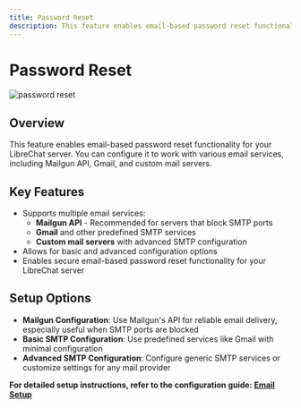 ```yaml
---
title: Password Reset
description: This feature enables email-based password reset functionality for your LibreChat server.
---
```


# Password Reset

<div
  style={{
    padding: '20px',
    display: 'flex',
    justifyContent: 'center',
    alignItems: 'center',
    flexDirection: 'column',
  }}
>
  <img
    src="https://github.com/danny-avila/LibreChat/assets/32828263/498c588c-6e50-4aed-9815-5e06a5409966"
    alt="password reset"
    style={{ borderRadius: '10px' }}
  />
</div>

## Overview

This feature enables email-based password reset functionality for your LibreChat server. You can configure it to work with various email services, including Mailgun API, Gmail, and custom mail servers.

## Key Features

- Supports multiple email services:
  - **Mailgun API** - Recommended for servers that block SMTP ports
  - **Gmail** and other predefined SMTP services
  - **Custom mail servers** with advanced SMTP configuration
- Allows for basic and advanced configuration options
- Enables secure email-based password reset functionality for your LibreChat server

## Setup Options

- **Mailgun Configuration**: Use Mailgun's API for reliable email delivery, especially useful when SMTP ports are blocked
- **Basic SMTP Configuration**: Use predefined services like Gmail with minimal configuration
- **Advanced SMTP Configuration**: Configure generic SMTP services or customize settings for any mail provider

**For detailed setup instructions, refer to the configuration guide: [Email Setup](/docs/configuration/authentication/email)**
